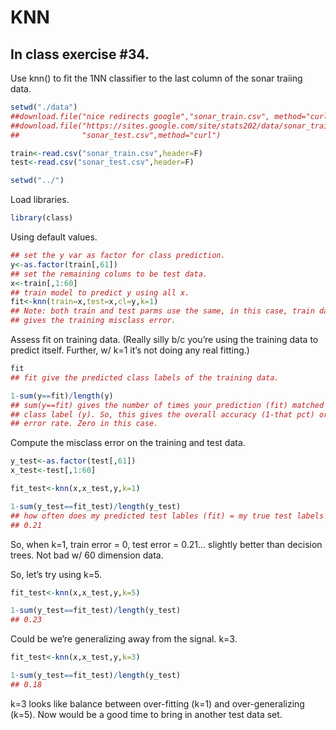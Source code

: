 KNN
========================================================

## In class exercise #34.

Use knn() to fit the 1NN classifier to the last column of the sonar traiing data. 

```r
setwd("./data")
##download.file("nice redirects google","sonar_train.csv", method="curl")
##download.file("https://sites.google.com/site/stats202/data/sonar_train.csv",
##              "sonar_test.csv",method="curl")

train<-read.csv("sonar_train.csv",header=F)
test<-read.csv("sonar_test.csv",header=F)

setwd("../")
```

Load libraries. 

```r
library(class)
```

Using default values. 

```r
## set the y var as factor for class prediction.
y<-as.factor(train[,61])
## set the remaining colums to be test data.
x<-train[,1:60]
## train model to predict y using all x.
fit<-knn(train=x,test=x,cl=y,k=1)
## Note: both train and test parms use the same, in this case, train data set. This 
## gives the training misclass error.
```

Assess fit on training data. (Really silly b/c you're using the training data to  predict itself. Further, w/ k=1 it's not doing any real fitting.)

```r
fit
## fit give the predicted class labels of the training data.

1-sum(y==fit)/length(y)
## sum(y==fit) gives the number of times your prediction (fit) matched your actual
## class label (y). So, this gives the overall accuracy (1-that pct) or the overall 
## error rate. Zero in this case. 
```

Compute the misclass error on the training and test data. 

```r
y_test<-as.factor(test[,61])
x_test<-test[,1:60]

fit_test<-knn(x,x_test,y,k=1)

1-sum(y_test==fit_test)/length(y_test)
## how often does my predicted test lables (fit) = my true test labels (y_test)
## 0.21
```

So, when k=1, train error = 0, test error = 0.21... slightly better than decision trees. Not bad w/ 60 dimension data. 

So, let's try using k=5.

```r
fit_test<-knn(x,x_test,y,k=5)

1-sum(y_test==fit_test)/length(y_test)
## 0.23
```

Could be we're generalizing away from the signal. k=3.

```r
fit_test<-knn(x,x_test,y,k=3)

1-sum(y_test==fit_test)/length(y_test)
## 0.18
```

k=3 looks like balance between over-fitting (k=1) and over-generalizing (k=5). Now would be a good time to bring in another test data set. 